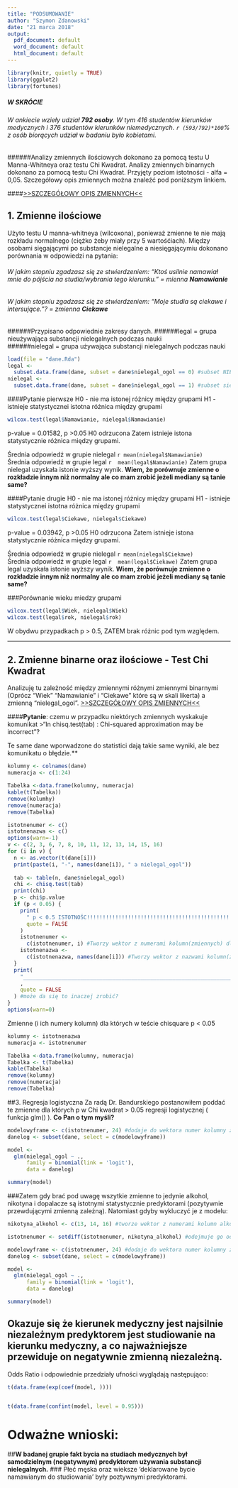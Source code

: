 ```yaml
---
title: "PODSUMOWANIE"
author: "Szymon Zdanowski"
date: "21 marca 2018"
output:
  pdf_document: default
  word_document: default
  html_document: default
---
```

```r
library(knitr, quietly = TRUE) 
library(ggplot2) 
library(fortunes)
```
##### W SKRÓCIE
###### W ankiecie wzieły udział **792 osoby**. W tym 416 studentów kierunków medycznych i  376 studentów kierunków niemedycznych. `r (593/792)*100`% z osób biorących udział w badaniu było kobietami.  
######Analizy zmiennych ilościowych dokonano za pomocą testu U Manna-Whitneya oraz testu Chi Kwadrat. Analizy zmiennych binarnych dokonano za pomocą testu Chi Kwadrat. Przyjęty poziom istotności -  alfa = 0,05. Szczegółowy opis zmiennych można znaleźć pod poniższym linkiem.
  
####[>>SZCZEGÓŁOWY OPIS ZMIENNYCH<<](http://htmlpreview.github.io/?https://github.com/zdanowski/Ankieta_substancje_psychoaktywne/blob/master/OPIS_ZMIENNYCH.html)


## 1. Zmienne ilościowe
Użyto testu U manna-whitneya (wilcoxona), ponieważ zmienne te nie mają rozkładu normalnego (ciężko żeby miały przy 5 wartośćiach). Między osobami sięgającymi po substancje nielegalne a niesięgającymiu dokonano porównania w odpowiedzi na pytania:  
  
###### W jakim stopniu zgadzasz się ze stwierdzeniem: "Ktoś usilnie namawiał mnie do pójścia na studia/wybrania tego kierunku." = mienna **Namawianie** 
###### W jakim stopniu zgadzasz się ze stwierdzeniem: "Moje studia są ciekawe i intersujące."? = zmienna **Ciekawe** 
  
  
######Przypisano odpowiednie zakresy danych.
######legal = grupa nieużywająca substancji nielegalnych podczas nauki  
######nielegal = grupa używająca substancji nielegalnych podczas nauki
```r
load(file = "dane.Rda")
legal <-
  subset.data.frame(dane, subset = dane$nielegal_ogol == 0) #subset NIEsiegajacych po nielegalne substancje
nielegal <-
  subset.data.frame(dane, subset = dane$nielegal_ogol == 1) #subset siegajacych po nielegalne substancje
```
  
    
    
####Pytanie pierwsze
H0 - nie ma istonej różnicy między grupami
H1 - istnieje statystycznei istotna różnica między grupami
```r
wilcox.test(legal$Namawianie, nielegal$Namawianie)
```  
p-value = 0.01582, p >0.05
H0 odrzucona
Zatem istnieje istona statystycznie różnica między grupami. 

Średnia odpowiedź w grupie nielegal `r mean(nielegal$Namawianie)`  
Średnia odpowiedź w grupie legal `r  mean(legal$Namawianie)`
Zatem grupa nielegal uzyskała istonie wyższy wynik. 
**Wiem, że porównuje zmienne o rozkładzie innym niż normalny ale co mam zrobić jeżeli mediany są tanie same?**

####Pytanie drugie
H0 - nie ma istonej różnicy między grupami
H1 - istnieje statystycznei istotna różnica między grupami
```r
wilcox.test(legal$Ciekawe, nielegal$Ciekawe)
```  
p-value = 0.03942, p >0.05
H0 odrzucona
Zatem istnieje istona statystycznie różnica między grupami. 


Średnia odpowiedź w grupie nielegal `r mean(nielegal$Ciekawe)`  
Średnia odpowiedź w grupie legal `r  mean(legal$Ciekawe)`
Zatem grupa legal uzyskała istonie wyższy wynik. 
**Wiem, że porównuje zmienne o rozkładzie innym niż normalny ale co mam zrobić jeżeli mediany są tanie same?**
  
  
  
###Porównanie wieku miedzy grupami
```r
wilcox.test(legal$Wiek, nielegal$Wiek)
wilcox.test(legal$rok, nielegal$rok) 
```
W obydwu przypadkach p > 0.5, ZATEM brak różnic pod tym względem. 
  
  
  
***
  
  
  
## 2. Zmienne binarne oraz ilościowe - Test Chi Kwadrat
Analizuję tu zależność między zmiennymi różnymi zmiennymi binarnymi (Oprócz "Wiek" "Namawianie" i "Ciekawe" które są w skali likerta) a zmienną "nielegal_ogol". [>>SZCZEGÓŁOWY OPIS ZMIENNYCH<<](http://htmlpreview.github.io/?https://github.com/zdanowski/Ankieta_substancje_psychoaktywne/blob/master/OPIS_ZMIENNYCH.html)  

####**Pytanie**: czemu w przypadku niektórych zmiennych wyskakuje komunikat
>"In chisq.test(tab) : Chi-squared approximation may be incorrect"?  

Te same dane wporwadzone do statistici dają takie same wyniki, ale bez komunikatu o błędzie.**


```r
kolumny <- colnames(dane)
numeracja <- c(1:24)

Tabelka <-data.frame(kolumny, numeracja)
kable(t(Tabelka))
remove(kolumhy)
remove(numeracja)
remove(Tabelka)
```

```r
istotnenumer <- c()
istotnenazwa <- c()
options(warn=-1)
v <- c(2, 3, 6, 7, 8, 10, 11, 12, 13, 14, 15, 16)
for (i in v) {
  n <- as.vector(t(dane[i]))
  print(paste(i, "-", names(dane[i]), " a nielegal_ogol"))
  
  tab <- table(n, dane$nielegal_ogol)
  chi <- chisq.test(tab)
  print(chi)
  p <- chi$p.value
  if (p < 0.05) {
    print(
      " p < 0.5 ISTOTNOŚC!!!!!!!!!!!!!!!!!!!!!!!!!!!!!!!!!!!!!!!!!!!!!!!!!!!!!!!!!!!!!!!!",
      quote = FALSE
    )
    istotnenumer <-
      c(istotnenumer, i) #Tworzy wektor z numerami kolumn(zmiennych) dla których p < 0.5
    istotnenazwa <-
      c(istotnenazwa, names(dane[i])) #Tworzy wektor z nazwami kolumn(zmiennych) dla których p < 0.5
  }
  print(
    "_______________________________________________________________________________"
    ,
    quote = FALSE
  ) #może da się to inaczej zrobić?
}
options(warn=0)
```

Zmienne (i ich numery kolumn) dla których w teście chisquare p < 0.05
```r
kolumny <- istotnenazwa
numeracja <- istotnenumer

Tabelka <-data.frame(kolumny, numeracja)
Tabelka <- t(Tabelka)
kable(Tabelka)
remove(kolumny)
remove(numeracja)
remove(Tabelka)
```

##3. Regresja logistyczna
Za radą Dr. Bandurskiego postanowiłem poddać te zmienne dla których p w Chi kwadrat > 0.05 regresji logistycznej ( funkcja glm() ). **Co Pan o tym myśli?**



```r

modelowyframe <- c(istotnenumer, 24) #dodaje do wektora numer kolumny zmiennej zależnej (nielegal_ogol), żeby potem znalazło się w danelog
danelog <- subset(dane, select = c(modelowyframe))

model <-
  glm(nielegal_ogol ~ .,
      family = binomial(link = 'logit'),
      data = danelog)

summary(model)
```

###Zatem gdy brać pod uwagę wszytkie zmienne to jedynie alkohol, nikotyna i dopalacze są istotnymi statystycznie predyktorami (pozytywnie przewdującymi zmienną zależną). Natomiast gdyby wykluczyć je z modelu:

```r
nikotyna_alkohol <- c(13, 14, 16) #tworze wektor z numerami kolumn alkoholu, nikotyny i dopalaczy to 

istotnenumer <- setdiff(istotnenumer, nikotyna_alkohol) #odejmuje go od numerów zmniennych które wrzucę do glm()

modelowyframe <- c(istotnenumer, 24) #dodaje do wektora numer kolumny zmiennej zależnej (nielegal_ogol), żeby potem znalazło się w danelog
danelog <- subset(dane, select = c(modelowyframe))

model <-
  glm(nielegal_ogol ~ .,
      family = binomial(link = 'logit'),
      data = danelog)

summary(model)


```
## Okazuje się że kierunek medyczny jest najsilnie niezależnym predyktorem jest studiowanie na kierunku medyczny, a co najważniejsze **przewiduje on negatywnie** zmienną niezależną. 

Odds Ratio i odpowiednie przedziały ufności wyglądają następująco: 

```r
t(data.frame(exp(coef(model, ))))


t(data.frame(confint(model, level = 0.95)))

```
  









# Odważne wnioski:  
##**W badanej grupie fakt bycia na studiach medycznych był samodzielnym (negatywnym) predyktorem używania substancji nielegalnych.**
### Płeć męska oraz wieksze 'deklarowane bycie namawianym do studiowania' były poztywnymi predyktorami. 
